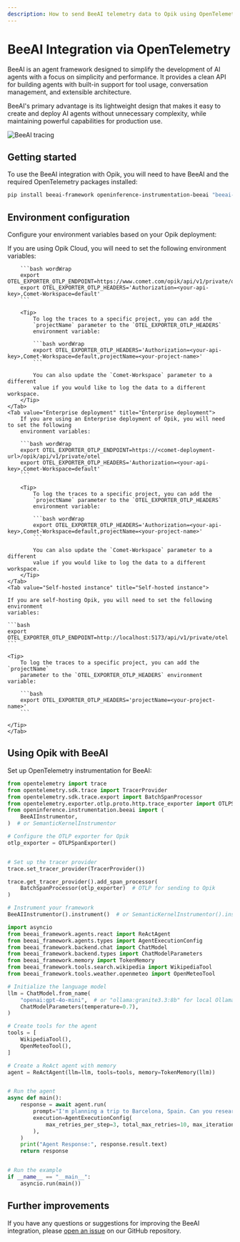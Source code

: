 ```yaml
---
description: How to send BeeAI telemetry data to Opik using OpenTelemetry
---
```


# BeeAI Integration via OpenTelemetry

BeeAI is an agent framework designed to simplify the development of AI agents with a focus on simplicity and performance. It provides a clean API for building agents with built-in support for tool usage, conversation management, and extensible architecture.

BeeAI's primary advantage is its lightweight design that makes it easy to create and deploy AI agents without unnecessary complexity, while maintaining powerful capabilities for production use.

<Frame>
  <img src="/img/tracing/beeai_integration.png" alt="BeeAI tracing" />
</Frame>

## Getting started

To use the BeeAI integration with Opik, you will need to have BeeAI and the required OpenTelemetry packages installed:

```bash
pip install beeai-framework openinference-instrumentation-beeai "beeai-framework[wikipedia]" opentelemetry-api opentelemetry-sdk opentelemetry-exporter-otlp
```

## Environment configuration

Configure your environment variables based on your Opik deployment:

<Tabs>
    <Tab value="Opik Cloud" title="Opik Cloud">
        If you are using Opik Cloud, you will need to set the following
        environment variables:
            
        ```bash wordWrap
        export OTEL_EXPORTER_OTLP_ENDPOINT=https://www.comet.com/opik/api/v1/private/otel
        export OTEL_EXPORTER_OTLP_HEADERS='Authorization=<your-api-key>,Comet-Workspace=default'
        ```

        <Tip>
            To log the traces to a specific project, you can add the
            `projectName` parameter to the `OTEL_EXPORTER_OTLP_HEADERS`
            environment variable:

            ```bash wordWrap
            export OTEL_EXPORTER_OTLP_HEADERS='Authorization=<your-api-key>,Comet-Workspace=default,projectName=<your-project-name>'
            ```

            You can also update the `Comet-Workspace` parameter to a different
            value if you would like to log the data to a different workspace.
        </Tip>
    </Tab>
    <Tab value="Enterprise deployment" title="Enterprise deployment">
        If you are using an Enterprise deployment of Opik, you will need to set the following
        environment variables:

        ```bash wordWrap
        export OTEL_EXPORTER_OTLP_ENDPOINT=https://<comet-deployment-url>/opik/api/v1/private/otel
        export OTEL_EXPORTER_OTLP_HEADERS='Authorization=<your-api-key>,Comet-Workspace=default'
        ```

        <Tip>
            To log the traces to a specific project, you can add the
            `projectName` parameter to the `OTEL_EXPORTER_OTLP_HEADERS`
            environment variable:

            ```bash wordWrap
            export OTEL_EXPORTER_OTLP_HEADERS='Authorization=<your-api-key>,Comet-Workspace=default,projectName=<your-project-name>'
            ```

            You can also update the `Comet-Workspace` parameter to a different
            value if you would like to log the data to a different workspace.
        </Tip>
    </Tab>
    <Tab value="Self-hosted instance" title="Self-hosted instance">

    If you are self-hosting Opik, you will need to set the following environment
    variables:

    ```bash
    export OTEL_EXPORTER_OTLP_ENDPOINT=http://localhost:5173/api/v1/private/otel
    ```

    <Tip>
        To log the traces to a specific project, you can add the `projectName`
        parameter to the `OTEL_EXPORTER_OTLP_HEADERS` environment variable:

        ```bash
        export OTEL_EXPORTER_OTLP_HEADERS='projectName=<your-project-name>'
        ```

    </Tip>
    </Tab>

</Tabs>

## Using Opik with BeeAI

Set up OpenTelemetry instrumentation for BeeAI:

```python
from opentelemetry import trace
from opentelemetry.sdk.trace import TracerProvider
from opentelemetry.sdk.trace.export import BatchSpanProcessor
from opentelemetry.exporter.otlp.proto.http.trace_exporter import OTLPSpanExporter
from openinference.instrumentation.beeai import (
    BeeAIInstrumentor,
)  # or SemanticKernelInstrumentor

# Configure the OTLP exporter for Opik
otlp_exporter = OTLPSpanExporter()


# Set up the tracer provider
trace.set_tracer_provider(TracerProvider())

trace.get_tracer_provider().add_span_processor(
    BatchSpanProcessor(otlp_exporter)  # OTLP for sending to Opik
)

# Instrument your framework
BeeAIInstrumentor().instrument()  # or SemanticKernelInstrumentor().instrument()

import asyncio
from beeai_framework.agents.react import ReActAgent
from beeai_framework.agents.types import AgentExecutionConfig
from beeai_framework.backend.chat import ChatModel
from beeai_framework.backend.types import ChatModelParameters
from beeai_framework.memory import TokenMemory
from beeai_framework.tools.search.wikipedia import WikipediaTool
from beeai_framework.tools.weather.openmeteo import OpenMeteoTool

# Initialize the language model
llm = ChatModel.from_name(
    "openai:gpt-4o-mini",  # or "ollama:granite3.3:8b" for local Ollama
    ChatModelParameters(temperature=0.7),
)

# Create tools for the agent
tools = [
    WikipediaTool(),
    OpenMeteoTool(),
]

# Create a ReAct agent with memory
agent = ReActAgent(llm=llm, tools=tools, memory=TokenMemory(llm))


# Run the agent
async def main():
    response = await agent.run(
        prompt="I'm planning a trip to Barcelona, Spain. Can you research key attractions and landmarks I should visit, and also tell me what the current weather conditions are like there?",
        execution=AgentExecutionConfig(
            max_retries_per_step=3, total_max_retries=10, max_iterations=5
        ),
    )
    print("Agent Response:", response.result.text)
    return response


# Run the example
if __name__ == "__main__":
    asyncio.run(main())
```

## Further improvements

If you have any questions or suggestions for improving the BeeAI integration, please [open an issue](https://github.com/comet-ml/opik/issues/new/choose) on our GitHub repository.
